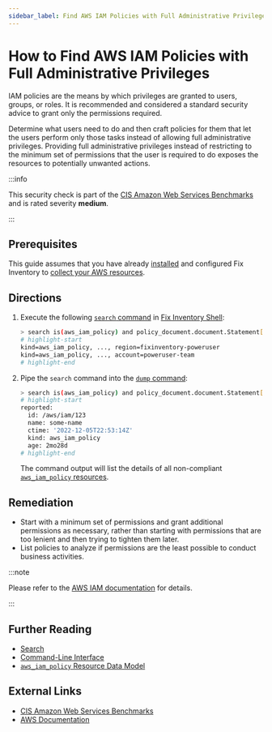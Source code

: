 ```yaml
---
sidebar_label: Find AWS IAM Policies with Full Administrative Privileges
---
```


# How to Find AWS IAM Policies with Full Administrative Privileges

IAM policies are the means by which privileges are granted to users, groups, or roles. It is recommended and considered a standard security advice to grant only the permissions required.

Determine what users need to do and then craft policies for them that let the users perform only those tasks instead of allowing full administrative privileges. Providing full administrative privileges instead of restricting to the minimum set of permissions that the user is required to do exposes the resources to potentially unwanted actions.

:::info

This security check is part of the [CIS Amazon Web Services Benchmarks](https://cisecurity.org/benchmark/amazon_web_services) and is rated severity **medium**.

:::

## Prerequisites

This guide assumes that you have already [installed](../../../getting-started/install/index.mdx) and configured Fix Inventory to [collect your AWS resources](../../../how-to-guides/data-sources/collect-aws-resource-data.mdx).

## Directions

1. Execute the following [`search` command](../../../reference/cli/search.mdx) in [Fix Inventory Shell](../../../reference/components/shell.mdx):

   ```bash
   > search is(aws_iam_policy) and policy_document.document.Statement[*].{Effect=Allow and (Action="*" and Resource="*")} and policy_attachment_count>0
   # highlight-start
   ​kind=aws_iam_policy, ..., region=fixinventory-poweruser
   ​kind=aws_iam_policy, ..., account=poweruser-team
   # highlight-end
   ```

2. Pipe the `search` command into the [`dump` command](../../../reference/cli/dump.mdx):

   ```bash
   > search is(aws_iam_policy) and policy_document.document.Statement[*].{Effect=Allow and (Action="*" and Resource="*")} and policy_attachment_count>0 | dump
   # highlight-start
   ​reported:
   ​  id: /aws/iam/123
   ​  name: some-name
   ​  ctime: '2022-12-05T22:53:14Z'
   ​  kind: aws_iam_policy
   ​  age: 2mo28d
   # highlight-end
   ```

   The command output will list the details of all non-compliant [`aws_iam_policy` resources](../../../reference/unified-data-model/aws.mdx#aws_iam_policy).

## Remediation

- Start with a minimum set of permissions and grant additional permissions as necessary, rather than starting with permissions that are too lenient and then trying to tighten them later.
- List policies to analyze if permissions are the least possible to conduct business activities.

:::note

Please refer to the [AWS IAM documentation](https://docs.aws.amazon.com/IAM/latest/UserGuide/best-practices.html) for details.

:::

## Further Reading

- [Search](../../../reference/search/index.mdx)
- [Command-Line Interface](../../../reference/cli/index.mdx)
- [`aws_iam_policy` Resource Data Model](../../../reference/unified-data-model/aws.mdx#aws_iam_policy)

## External Links

- [CIS Amazon Web Services Benchmarks](https://cisecurity.org/benchmark/amazon_web_services)
- [AWS Documentation](https://docs.aws.amazon.com/IAM/latest/UserGuide/best-practices.html)
